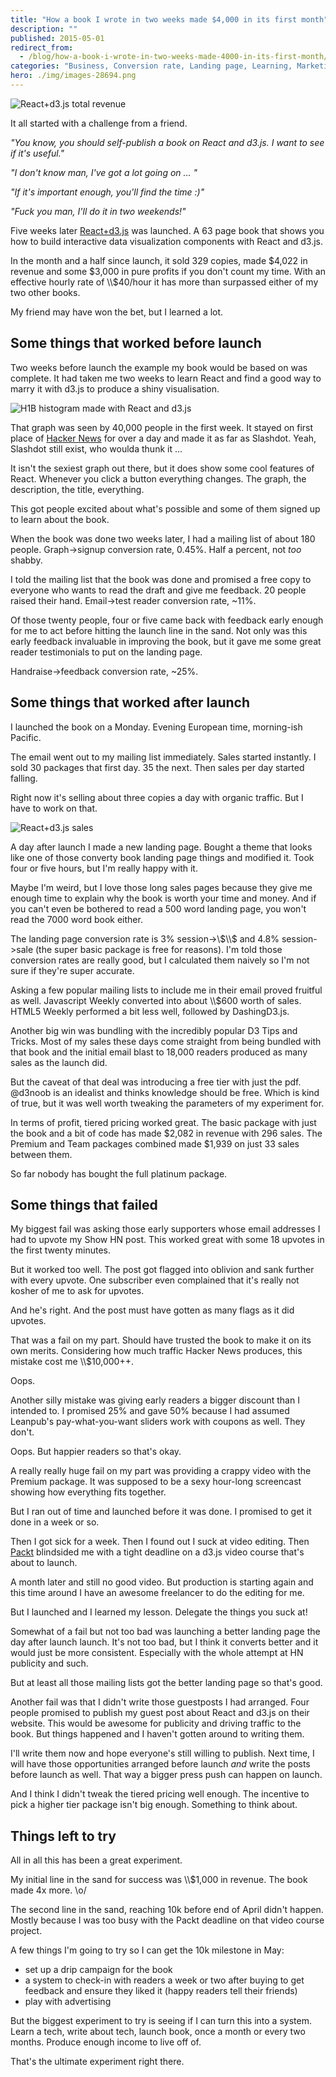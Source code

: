 ```yaml
---
title: "How a book I wrote in two weeks made $4,000 in its first month"
description: ""
published: 2015-05-01
redirect_from:
  - /blog/how-a-book-i-wrote-in-two-weeks-made-4000-in-its-first-month/swizec/6675
categories: "Business, Conversion rate, Landing page, Learning, Marketing, Side Projects"
hero: ./img/images-28694.png
---
```


![React+d3.js total revenue](./img/images-28694.png "React+d3.js total revenue")![]()

It all started with a challenge from a friend.

_"You know, you should self-publish a book on React and d3.js. I want to see if it's useful."_

_"I don't know man, I've got a lot going on ... "_

_"If it's important enough, you'll find the time :)"_

_"Fuck you man, I'll do it in two weekends!"_

Five weeks later [React+d3.js](http://swizec.com/reactd3js) was launched. A 63 page book that shows you how to build interactive data visualization components with React and d3.js.

In the month and a half since launch, it sold 329 copies, made $4,022 in revenue and some $3,000 in pure profits if you don't count my time. With an effective hourly rate of \\\\\$40/hour it has more than surpassed either of my two other books.

My friend may have won the bet, but I learned a lot.

## Some things that worked before launch

Two weeks before launch the example my book would be based on was complete. It had taken me two weeks to learn React and find a good way to marry it with d3.js to produce a shiny visualisation.

![H1B histogram made with React and d3.js](./img/images-28692.png "H1B histogram made with React and d3.js")

That graph was seen by 40,000 people in the first week. It stayed on first place of [Hacker News](http://news.ycombinator.com/ "Hacker News") for over a day and made it as far as Slashdot. Yeah, Slashdot still exist, who woulda thunk it ...

It isn't the sexiest graph out there, but it does show some cool features of React. Whenever you click a button everything changes. The graph, the description, the title, everything.

This got people excited about what's possible and some of them signed up to learn about the book.

When the book was done two weeks later, I had a mailing list of about 180 people. Graph->signup conversion rate, 0.45%. Half a percent, not _too_ shabby.

I told the mailing list that the book was done and promised a free copy to everyone who wants to read the draft and give me feedback. 20 people raised their hand. Email->test reader conversion rate, ~11%.

Of those twenty people, four or five came back with feedback early enough for me to act before hitting the launch line in the sand. Not only was this early feedback invaluable in improving the book, but it gave me some great reader testimonials to put on the landing page.

Handraise->feedback conversion rate, ~25%.

## Some things that worked after launch

I launched the book on a Monday. Evening European time, morning-ish Pacific.

The email went out to my mailing list immediately. Sales started instantly. I sold 30 packages that first day. 35 the next. Then sales per day started falling.

Right now it's selling about three copies a day with organic traffic. But I have to work on that.

![React+d3.js sales](./img/images-28696.png "React+d3.js sales")

A day after launch I made a new landing page. Bought a theme that looks like one of those converty book landing page things and modified it. Took four or five hours, but I'm really happy with it.

Maybe I'm weird, but I love those long sales pages because they give me enough time to explain why the book is worth your time and money. And if you can't even be bothered to read a 500 word landing page, you won't read the 7000 word book either.

The landing page conversion rate is 3% session->\\$\\$ and 4.8% session->sale (the super basic package is free for reasons). I'm told those conversion rates are really good, but I calculated them naively so I'm not sure if they're super accurate.

Asking a few popular mailing lists to include me in their email proved fruitful as well. Javascript Weekly converted into about \\\\\$600 worth of sales. HTML5 Weekly performed a bit less well, followed by DashingD3.js.

Another big win was bundling with the incredibly popular D3 Tips and Tricks. Most of my sales these days come straight from being bundled with that book and the initial email blast to 18,000 readers produced as many sales as the launch did.

But the caveat of that deal was introducing a free tier with just the pdf. @d3noob is an idealist and thinks knowledge should be free. Which is kind of true, but it was well worth tweaking the parameters of my experiment for.

In terms of profit, tiered pricing worked great. The basic package with just the book and a bit of code has made $2,082 in revenue with 296 sales. The Premium and Team packages combined made $1,939 on just 33 sales between them.

So far nobody has bought the full platinum package.

## Some things that failed

My biggest fail was asking those early supporters whose email addresses I had to upvote my Show HN post. This worked great with some 18 upvotes in the first twenty minutes.

But it worked too well. The post got flagged into oblivion and sank further with every upvote. One subscriber even complained that it's really not kosher of me to ask for upvotes.

And he's right. And the post must have gotten as many flags as it did upvotes.

That was a fail on my part. Should have trusted the book to make it on its own merits. Considering how much traffic Hacker News produces, this mistake cost me \\\\\$10,000++.

Oops.

Another silly mistake was giving early readers a bigger discount than I intended to. I promised 25% and gave 50% because I had assumed Leanpub's pay-what-you-want sliders work with coupons as well. They don't.

Oops. But happier readers so that's okay.

A really really huge fail on my part was providing a crappy video with the Premium package. It was supposed to be a sexy hour-long screencast showing how everything fits together.

But I ran out of time and launched before it was done. I promised to get it done in a week or so.

Then I got sick for a week. Then I found out I suck at video editing. Then [Packt](http://www.packtpub.com "Packt") blindsided me with a tight deadline on a d3.js video course that's about to launch.

A month later and still no good video. But production is starting again and this time around I have an awesome freelancer to do the editing for me.

But I launched and I learned my lesson. Delegate the things you suck at!

Somewhat of a fail but not too bad was launching a better landing page the day after launch launch. It's not too bad, but I think it converts better and it would just be more consistent. Especially with the whole attempt at HN publicity and such.

But at least all those mailing lists got the better landing page so that's good.

Another fail was that I didn't write those guestposts I had arranged. Four people promised to publish my guest post about React and d3.js on their website. This would be awesome for publicity and driving traffic to the book. But things happened and I haven't gotten around to writing them.

I'll write them now and hope everyone's still willing to publish. Next time, I will have those opportunities arranged before launch _and_ write the posts before launch as well. That way a bigger press push can happen on launch.

And I think I didn't tweak the tiered pricing well enough. The incentive to pick a higher tier package isn't big enough. Something to think about.

## Things left to try

All in all this has been a great experiment.

My initial line in the sand for success was \\\\\$1,000 in revenue. The book made 4x more. \\o/

The second line in the sand, reaching 10k before end of April didn't happen. Mostly because I was too busy with the Packt deadline on that video course project.

A few things I'm going to try so I can get the 10k milestone in May:

- set up a drip campaign for the book
- a system to check-in with readers a week or two after buying to get feedback and ensure they liked it (happy readers tell their friends)
- play with advertising

But the biggest experiment to try is seeing if I can turn this into a system. Learn a tech, write about tech, launch book, once a month or every two months. Produce enough income to live off of.

That's the ultimate experiment right there.

